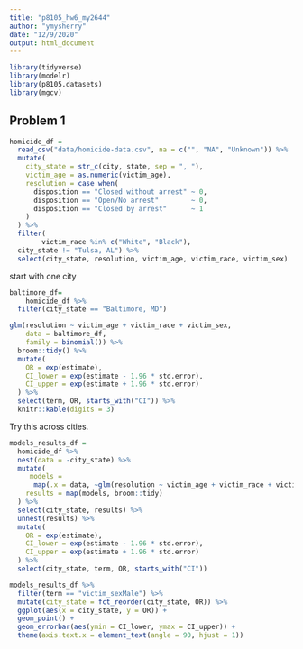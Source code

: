 ```yaml
---
title: "p8105_hw6_my2644"
author: "ymysherry"
date: "12/9/2020"
output: html_document
---
```


```r
library(tidyverse)
library(modelr)
library(p8105.datasets)
library(mgcv)
```
## Problem 1


```r
homicide_df =
  read_csv("data/homicide-data.csv", na = c("", "NA", "Unknown")) %>%
  mutate(
    city_state = str_c(city, state, sep = ", "),
    victim_age = as.numeric(victim_age),
    resolution = case_when(
      disposition == "Closed without arrest" ~ 0,
      disposition == "Open/No arrest"        ~ 0,
      disposition == "Closed by arrest"      ~ 1
    )
  ) %>%
  filter(
        victim_race %in% c("White", "Black"),
  city_state != "Tulsa, AL") %>% 
  select(city_state, resolution, victim_age, victim_race, victim_sex)
```


start with one city



```r
baltimore_df= 
    homicide_df %>%
  filter(city_state == "Baltimore, MD")

glm(resolution ~ victim_age + victim_race + victim_sex,
    data = baltimore_df,
    family = binomial()) %>%
  broom::tidy() %>%
  mutate(
    OR = exp(estimate),
    CI_lower = exp(estimate - 1.96 * std.error),
    CI_upper = exp(estimate + 1.96 * std.error)
  ) %>%
  select(term, OR, starts_with("CI")) %>%
  knitr::kable(digits = 3)
```

Try this across cities.

```r
models_results_df = 
  homicide_df %>%
  nest(data = -city_state) %>%
  mutate(
     models = 
      map(.x = data, ~glm(resolution ~ victim_age + victim_race + victim_sex, data = .x, family = binomial())),
    results = map(models, broom::tidy)
  ) %>%
  select(city_state, results) %>%
  unnest(results) %>%
  mutate(
    OR = exp(estimate),
    CI_lower = exp(estimate - 1.96 * std.error),
    CI_upper = exp(estimate + 1.96 * std.error)
  ) %>%
  select(city_state, term, OR, starts_with("CI"))
```

```r
models_results_df %>%
  filter(term == "victim_sexMale") %>%
  mutate(city_state = fct_reorder(city_state, OR)) %>%
  ggplot(aes(x = city_state, y = OR)) +
  geom_point() +
  geom_errorbar(aes(ymin = CI_lower, ymax = CI_upper)) +
  theme(axis.text.x = element_text(angle = 90, hjust = 1))
```